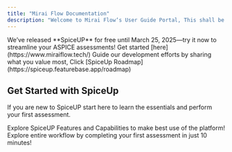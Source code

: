 ```yaml
---
title: "Mirai Flow Documentation"
description: "Welcome to Mirai Flow‘s User Guide Portal, This shall be our one-stop destination for all the information you need to make the most of our products! We are thrilled to have you here and are committed to providing you with the resources necessary for a seamless experience."
---
```


<Tip>
  We’ve released **SpiceUP** for free until March 25, 2025—try it now to streamline your ASPICE assessments! Get started [here](https://www.miraiflow.tech/)
</Tip>

<Info>
  Guide our development efforts by sharing what you value most, Click [SpiceUp Roadmap](https://spiceup.featurebase.app/roadmap)
</Info>

## Get Started with SpiceUp

If you are new to SpiceUP start here to learn the essentials and perform your first assessment.

<Card title="Intro to SpiceUP" icon="bolt" href="https://miraiflow.mintlify.app/spiceup_intro">
  Explore SpiceUP Features and Capabilities to make best use of the platform!
</Card>

<Card title="Quick Start" icon="circle-play" href="https://miraiflow.mintlify.app/quickstartguide">
  Explore entire workflow by completing your first assessment in just 10 minutes!
</Card>